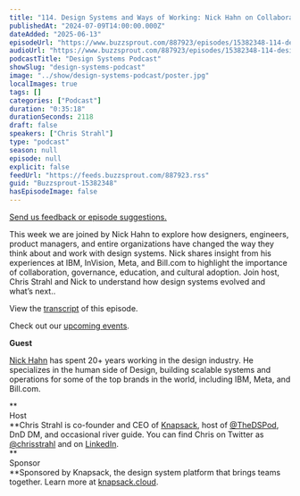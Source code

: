 ```yaml
---
title: "114. Design Systems and Ways of Working: Nick Hahn on Collaboration,  Adoption, and AI"
publishedAt: "2024-07-09T14:00:00.000Z"
dateAdded: "2025-06-13"
episodeUrl: "https://www.buzzsprout.com/887923/episodes/15382348-114-design-systems-and-ways-of-working-nick-hahn-on-collaboration-adoption-and-ai.mp3"
audioUrl: "https://www.buzzsprout.com/887923/episodes/15382348-114-design-systems-and-ways-of-working-nick-hahn-on-collaboration-adoption-and-ai.mp3"
podcastTitle: "Design Systems Podcast"
showSlug: "design-systems-podcast"
image: "../show/design-systems-podcast/poster.jpg"
localImages: true
tags: []
categories: ["Podcast"]
duration: "0:35:18"
durationSeconds: 2118
draft: false
speakers: ["Chris Strahl"]
type: "podcast"
season: null
episode: null
explicit: false
feedUrl: "https://feeds.buzzsprout.com/887923.rss"
guid: "Buzzsprout-15382348"
hasEpisodeImage: false
---
```

[Send us feedback or episode suggestions.](https://www.buzzsprout.com/twilio/text_messages/887923/open_sms)

This week we are joined by Nick Hahn to explore how designers, engineers, product managers, and entire organizations have changed the way they think about and work with design systems. Nick shares insight from his experiences at IBM, InVision, Meta, and Bill.com to highlight the importance of collaboration, governance, education, and cultural adoption. Join host, Chris Strahl and Nick to understand how design systems evolved and what’s next..

View the [transcript](https://docs.google.com/document/d/10FfCTpZNX573CXU-17LY9yTHQUcGrQ7gSKgksQIZWqQ/edit?usp=sharing) of this episode.

Check out our [upcoming events](https://www.knapsack.cloud/events).  

**Guest**

[Nick Hahn](https://www.linkedin.com/in/nickhahn/) has spent 20+ years working in the design industry. He specializes in the human side of Design, building scalable systems and operations for some of the top brands in the world, including IBM, Meta, and Bill.com.

**  
Host  
**Chris Strahl is co-founder and CEO of [Knapsack](https://www.knapsack.cloud/), host of [@TheDSPod](https://twitter.com/thedspod), DnD DM, and occasional river guide. You can find Chris on Twitter as [@chrisstrahl](https://twitter.com/chrisstrahl) and on [LinkedIn](https://www.linkedin.com/in/chrisstrahl/).  
**  
Sponsor  
**Sponsored by Knapsack, the design system platform that brings teams together. Learn more at [knapsack.cloud](https://www.knapsack.cloud/?utm_source=podcast).
